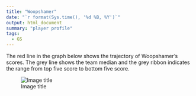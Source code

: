 ```yaml
---
title: "Woopshamer"
date: "`r format(Sys.time(), '%d %B, %Y')`"
output: html_document
summary: "player profile"
tags:
  - GS
---
```


The red line in the graph below shows the trajectory of Woopshamer's scores. The grey line shows the team median and the grey ribbon indicates the range from top five score to bottom five score.

![Image title](Woopshamer.jpg)
